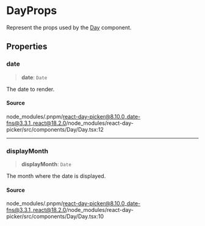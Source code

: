 # DayProps

Represent the props used by the [Day](/docs/api/main/functions/Day.md) component.

## Properties

<a id="date" name="date"></a>

### date

> **date**: `Date`

The date to render.

#### Source

node\_modules/.pnpm/react-day-picker@8.10.0\_date-fns@3.3.1\_react@18.2.0/node\_modules/react-day-picker/src/components/Day/Day.tsx:12

***

<a id="displaymonth" name="displaymonth"></a>

### displayMonth

> **displayMonth**: `Date`

The month where the date is displayed.

#### Source

node\_modules/.pnpm/react-day-picker@8.10.0\_date-fns@3.3.1\_react@18.2.0/node\_modules/react-day-picker/src/components/Day/Day.tsx:10
